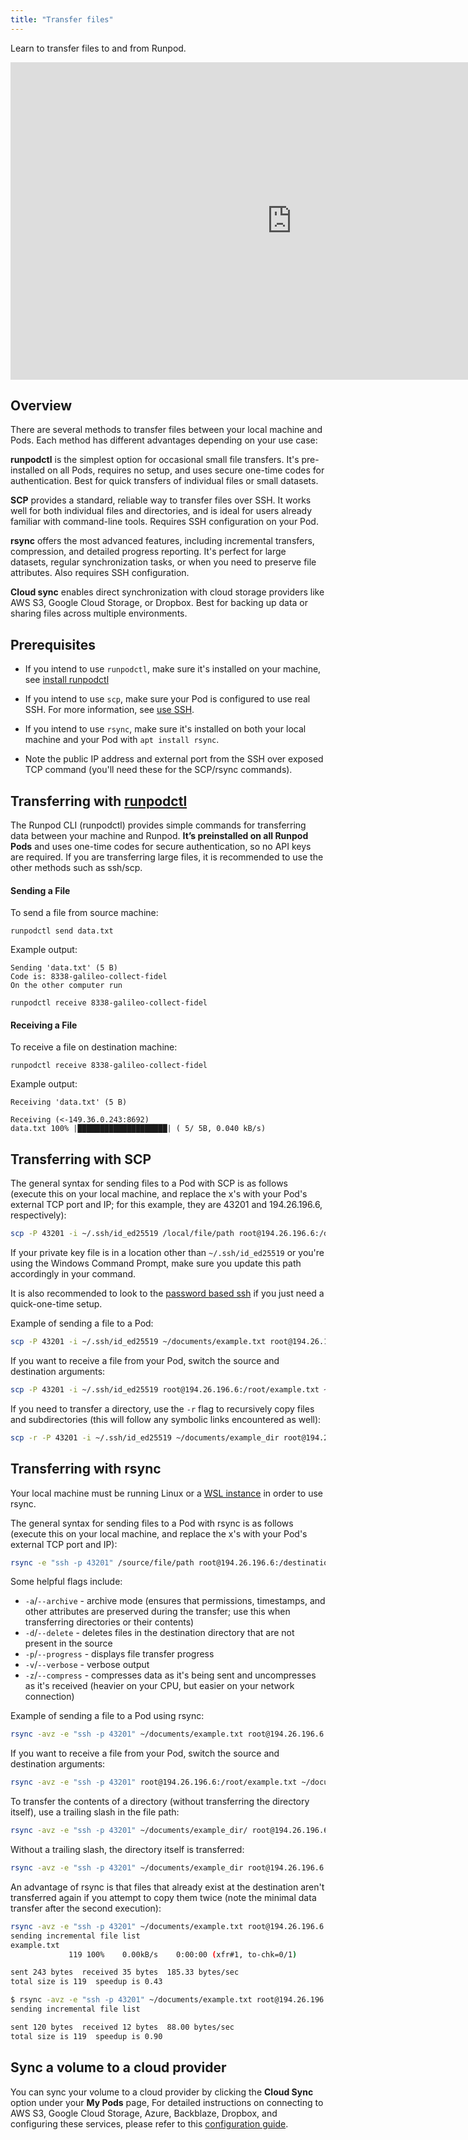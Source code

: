 ```yaml
---
title: "Transfer files"
---
```


Learn to transfer files to and from Runpod.

<Frame>
    
<iframe width="900" height="508" src="https://www.youtube.com/embed/Z3bCRDvBSY8?si=45Y2bRLXF6Pt-s95" title="YouTube video player" frameBorder="0" allow="accelerometer; autoplay; clipboard-write; encrypted-media; gyroscope; picture-in-picture; web-share" referrerpolicy="strict-origin-when-cross-origin"></iframe>

</Frame>

## Overview

There are several methods to transfer files between your local machine and Pods. Each method has different advantages depending on your use case:

**runpodctl** is the simplest option for occasional small file transfers. It's pre-installed on all Pods, requires no setup, and uses secure one-time codes for authentication. Best for quick transfers of individual files or small datasets.

**SCP** provides a standard, reliable way to transfer files over SSH. It works well for both individual files and directories, and is ideal for users already familiar with command-line tools. Requires SSH configuration on your Pod.

**rsync** offers the most advanced features, including incremental transfers, compression, and detailed progress reporting. It's perfect for large datasets, regular synchronization tasks, or when you need to preserve file attributes. Also requires SSH configuration.

**Cloud sync** enables direct synchronization with cloud storage providers like AWS S3, Google Cloud Storage, or Dropbox. Best for backing up data or sharing files across multiple environments.

## Prerequisites

* If you intend to use `runpodctl`, make sure it's installed on your machine, see [install runpodctl](/runpodctl/install-runpodctl)

* If you intend to use `scp`, make sure your Pod is configured to use real SSH. For more information, see [use SSH](/pods/configuration/use-ssh).

* If you intend to use `rsync`, make sure it's installed on both your local machine and your Pod with `apt install rsync`.

* Note the public IP address and external port from the SSH over exposed TCP command (you'll need these for the SCP/rsync commands).

## Transferring with [runpodctl](/runpodctl/overview#data-transfer)

The Runpod CLI (runpodctl) provides simple commands for transferring data between your machine and Runpod. **It’s preinstalled on all Runpod Pods** and uses one-time codes for secure authentication, so no API keys are required. If you are transferring large files, it is recommended to use the other methods such as ssh/scp.

#### Sending a File

To send a file from source machine:

```
runpodctl send data.txt
```

Example output:

```
Sending 'data.txt' (5 B)
Code is: 8338-galileo-collect-fidel
On the other computer run

runpodctl receive 8338-galileo-collect-fidel
```

#### Receiving a File

To receive a file on destination machine:

```
runpodctl receive 8338-galileo-collect-fidel
```

Example output:

```
Receiving 'data.txt' (5 B)

Receiving (<-149.36.0.243:8692)
data.txt 100% |████████████████████| ( 5/ 5B, 0.040 kB/s)
```

## Transferring with SCP

The general syntax for sending files to a Pod with SCP is as follows (execute this on your local machine, and replace the x's with your Pod's external TCP port and IP; for this example, they are 43201 and 194.26.196.6, respectively):

```sh
scp -P 43201 -i ~/.ssh/id_ed25519 /local/file/path root@194.26.196.6:/destination/file/path
```

<Info>

If your private key file is in a location other than `~/.ssh/id_ed25519` or you're using the Windows Command Prompt, make sure you update this path accordingly in your command. 

It is also recommended to look to the [password based ssh](/pods/configuration/use-ssh#password-based-ssh) if you just need a quick-one-time setup.

</Info>

Example of sending a file to a Pod:

```sh
scp -P 43201 -i ~/.ssh/id_ed25519 ~/documents/example.txt root@194.26.196.6:/root/example.txt
```

If you want to receive a file from your Pod, switch the source and destination arguments:

```sh
scp -P 43201 -i ~/.ssh/id_ed25519 root@194.26.196.6:/root/example.txt ~/documents/example.txt
```

If you need to transfer a directory, use the `-r` flag to recursively copy files and subdirectories (this will follow any symbolic links encountered as well):

```sh
scp -r -P 43201 -i ~/.ssh/id_ed25519 ~/documents/example_dir root@194.26.196.6:/root/example_dir
```

## Transferring with rsync

<Info>

Your local machine must be running Linux or a [WSL instance](https://learn.microsoft.com/en-us/windows/wsl/about) in order to use rsync.

</Info>

The general syntax for sending files to a Pod with rsync is as follows (execute this on your local machine, and replace the x's with your Pod's external TCP port and IP):

```sh
rsync -e "ssh -p 43201" /source/file/path root@194.26.196.6:/destination/file/path
```

Some helpful flags include:

* `-a`/`--archive` - archive mode (ensures that permissions, timestamps, and other attributes are preserved during the transfer; use this when transferring directories or their contents)
* `-d`/`--delete` - deletes files in the destination directory that are not present in the source
* `-p`/`--progress` - displays file transfer progress
* `-v`/`--verbose` - verbose output
* `-z`/`--compress` - compresses data as it's being sent and uncompresses as it's received (heavier on your CPU, but easier on your network connection)

Example of sending a file to a Pod using rsync:

```sh
rsync -avz -e "ssh -p 43201" ~/documents/example.txt root@194.26.196.6:/root/example.txt
```

If you want to receive a file from your Pod, switch the source and destination arguments:

```sh
rsync -avz -e "ssh -p 43201" root@194.26.196.6:/root/example.txt ~/documents/example.txt
```

To transfer the contents of a directory (without transferring the directory itself), use a trailing slash in the file path:

```sh
rsync -avz -e "ssh -p 43201" ~/documents/example_dir/ root@194.26.196.6:/root/example_dir/
```

Without a trailing slash, the directory itself is transferred:

```sh
rsync -avz -e "ssh -p 43201" ~/documents/example_dir root@194.26.196.6:/root/
```

An advantage of rsync is that files that already exist at the destination aren't transferred again if you attempt to copy them twice (note the minimal data transfer after the second execution):

```sh
rsync -avz -e "ssh -p 43201" ~/documents/example.txt root@194.26.196.6:/root/example.txt
sending incremental file list
example.txt
             119 100%    0.00kB/s    0:00:00 (xfr#1, to-chk=0/1)

sent 243 bytes  received 35 bytes  185.33 bytes/sec
total size is 119  speedup is 0.43

$ rsync -avz -e "ssh -p 43201" ~/documents/example.txt root@194.26.196.6:/root/example.txt
sending incremental file list

sent 120 bytes  received 12 bytes  88.00 bytes/sec
total size is 119  speedup is 0.90
```

## Sync a volume to a cloud provider

You can sync your volume to a cloud provider by clicking the **Cloud Sync** option under your **My Pods** page, For detailed instructions on connecting to AWS S3, Google Cloud Storage, Azure, Backblaze, Dropbox, and configuring these services, please refer to this [configuration guide](/pods/configuration/export-data).

